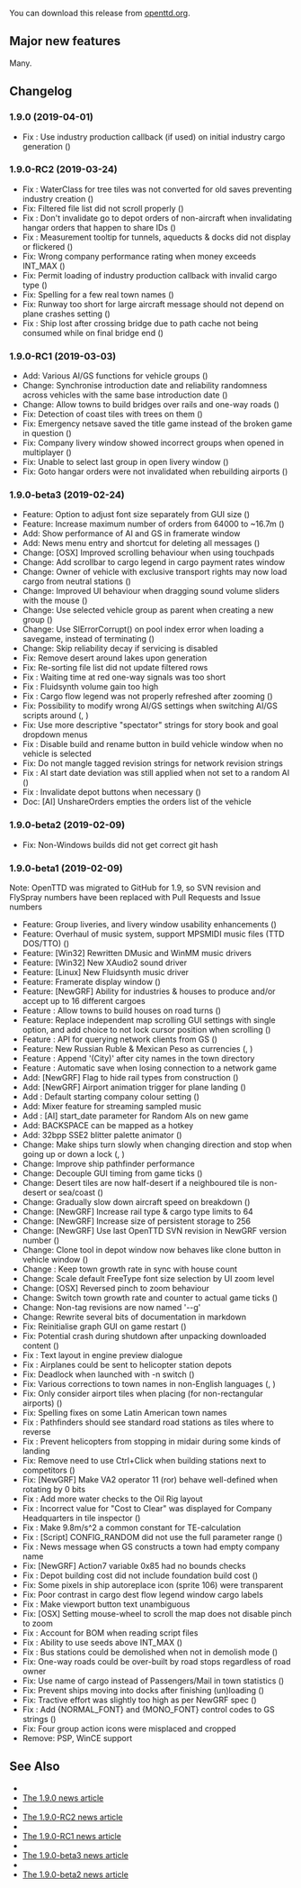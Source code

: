 {{en/-}}
{{en/OTTDVersions}}

{{release|prev=OpenTTD 1.8.0|next=OpenTTD 1.9.1|date=2019-04-01}}

You can download this release from [http://www.openttd.org/en/download-stable/1.9.0 openttd.org].

==Major new features==
Many.

==Changelog==
=== 1.9.0 (2019-04-01) ===
* Fix {{en/GHIssue|7411}}: Use industry production callback (if used) on initial industry cargo generation ({{en/GHIssue|7412}})


=== 1.9.0-RC2 (2019-03-24) ===
* Fix {{en/GHIssue|7400}}: WaterClass for tree tiles was not converted for old saves preventing industry creation ({{en/GHIssue|7405}})
* Fix: Filtered file list did not scroll properly ({{en/GHIssue|7402}})
* Fix {{en/GHIssue|7391}}: Don't invalidate go to depot orders of non-aircraft when invalidating hangar orders that happen to share IDs ({{en/GHIssue|7392}})
* Fix {{en/GHIssue|7386}}: Measurement tooltip for tunnels, aqueducts & docks did not display or flickered ({{en/GHIssue|7389}})
* Fix: Wrong company performance rating when money exceeds INT_MAX ({{en/GHIssue|7382}})
* Fix: Permit loading of industry production callback with invalid cargo type ({{en/GHIssue|7364}})
* Fix: Spelling for a few real town names ({{en/GHIssue|7338}})
* Fix: Runway too short for large aircraft message should not depend on plane crashes setting ({{en/GHIssue|7325}})
* Fix {{en/GHIssue|7334}}: Ship lost after crossing bridge due to path cache not being consumed while on final bridge end ({{en/GHIssue|7335}})


=== 1.9.0-RC1 (2019-03-03) ===
* Add: Various AI/GS functions for vehicle groups ({{en/GHIssue|7225}})
* Change: Synchronise introduction date and reliability randomness across vehicles with the same base introduction date ({{en/GHIssue|7147}})
* Change: Allow towns to build bridges over rails and one-way roads ({{en/GHIssue|7291}})
* Fix: Detection of coast tiles with trees on them ({{en/GHIssue|7309}})
* Fix: Emergency netsave saved the title game instead of the broken game in question ({{en/GHIssue|7298}})
* Fix: Company livery window showed incorrect groups when opened in multiplayer ({{en/GHIssue|7288}})
* Fix: Unable to select last group in open livery window ({{en/GHIssue|7283}})
* Fix: Goto hangar orders were not invalidated when rebuilding airports ({{en/GHIssue|7100}})


=== 1.9.0-beta3 (2019-02-24) ===
* Feature: Option to adjust font size separately from GUI size ({{en/GHIssue|7003}})
* Feature: Increase maximum number of orders from 64000 to ~16.7m ({{en/GHIssue|7220}})
* Add: Show performance of AI and GS in framerate window
* Add: News menu entry and shortcut for deleting all messages ({{en/GHIssue|7240}})
* Change: [OSX] Improved scrolling behaviour when using touchpads
* Change: Add scrollbar to cargo legend in cargo payment rates window
* Change: Owner of vehicle with exclusive transport rights may now load cargo from neutral stations ({{en/GHIssue|7256}})
* Change: Improved UI behaviour when dragging sound volume sliders with the mouse ({{en/GHIssue|7227}})
* Change: Use selected vehicle group as parent when creating a new group ({{en/GHIssue|7224}})
* Change: Use SlErrorCorrupt() on pool index error when loading a savegame, instead of terminating ({{en/GHIssue|7219}})
* Change: Skip reliability decay if servicing is disabled
* Fix: Remove desert around lakes upon generation
* Fix: Re-sorting file list did not update filtered rows
* Fix {{en/GHIssue|7159}}: Waiting time at red one-way signals was too short
* Fix {{en/GHIssue|7189}}: Fluidsynth volume gain too high
* Fix {{en/GHIssue|7004}}: Cargo flow legend was not properly refreshed after zooming ({{en/GHIssue|7265}})
* Fix: Possibility to modify wrong AI/GS settings when switching AI/GS scripts around ({{en/GHIssue|7090}}, {{en/GHIssue|7091}})
* Fix: Use more descriptive "spectator" strings for story book and goal dropdown menus
* Fix {{en/GHIssue|6599}}: Disable build and rename button in build vehicle window when no vehicle is selected
* Fix: Do not mangle tagged revision strings for network revision strings
* Fix {{en/GHIssue|7151}}: AI start date deviation was still applied when not set to a random AI ({{en/GHIssue|7223}})
* Fix {{en/GHIssue|7197}}: Invalidate depot buttons when necessary ({{en/GHIssue|7212}})
* Doc: [AI] UnshareOrders empties the orders list of the vehicle


=== 1.9.0-beta2 (2019-02-09) ===
* Fix: Non-Windows builds did not get correct git hash


=== 1.9.0-beta1 (2019-02-09) ===
Note: OpenTTD was migrated to GitHub for 1.9, so SVN revision and FlySpray numbers have been replaced with Pull Requests and Issue numbers
* Feature: Group liveries, and livery window usability enhancements ({{en/GHIssue|7108}})
* Feature: Overhaul of music system, support MPSMIDI music files (TTD DOS/TTO) ({{en/GHIssue|6839}})
* Feature: [Win32] Rewritten DMusic and WinMM music drivers
* Feature: [Win32] New XAudio2 sound driver
* Feature: [Linux] New Fluidsynth music driver
* Feature: Framerate display window ({{en/GHIssue|6822}})
* Feature: [NewGRF] Ability for industries & houses to produce and/or accept up to 16 different cargoes
* Feature {{en/GHIssue|6610}}: Allow towns to build houses on road turns ({{en/GHIssue|6758}})
* Feature: Replace independent map scrolling GUI settings with single option, and add choice to not lock cursor position when scrolling ({{en/GHIssue|6756}})
* Feature {{en/GHIssue|6459}}: API for querying network clients from GS ({{en/GHIssue|6736}})
* Feature: New Russian Ruble & Mexican Peso as currencies ({{en/GHIssue|6678}}, {{en/GHIssue|7035}})
* Feature {{en/GHIssue|4186}}: Append '(City)' after city names in the town directory
* Feature {{en/GHIssue|986}}: Automatic save when losing connection to a network game
* Add: [NewGRF] Flag to hide rail types from construction ({{en/GHIssue|7118}})
* Add: [NewGRF] Airport animation trigger for plane landing ({{en/GHIssue|6334}})
* Add {{en/GHIssue|4115}}: Default starting company colour setting ({{en/GHIssue|6998}})
* Add: Mixer feature for streaming sampled music
* Add {{en/GHIssue|6460}}: [AI] start_date parameter for Random AIs on new game
* Add: BACKSPACE can be mapped as a hotkey
* Add: 32bpp SSE2 blitter palette animator ({{en/GHIssue|6795}})
* Change: Make ships turn slowly when changing direction and stop when going up or down a lock ({{en/GHIssue|7065}}, {{en/GHIssue|7150}})
* Change: Improve ship pathfinder performance
* Change: Decouple GUI timing from game ticks ({{en/GHIssue|6780}})
* Change: Desert tiles are now half-desert if a neighboured tile is non-desert or sea/coast ({{en/GHIssue|4754}})
* Change: Gradually slow down aircraft speed on breakdown ({{en/GHIssue|6932}})
* Change: [NewGRF] Increase rail type & cargo type limits to 64
* Change: [NewGRF] Increase size of persistent storage to 256
* Change: [NewGRF] Use last OpenTTD SVN revision in NewGRF version number ({{en/GHIssue|6843}})
* Change: Clone tool in depot window now behaves like clone button in vehicle window ({{en/GHIssue|6754}})
* Change {{en/GHIssue|6397}}: Keep town growth rate in sync with house count
* Change: Scale default FreeType font size selection by UI zoom level
* Change: [OSX] Reversed pinch to zoom behaviour
* Change: Switch town growth rate and counter to actual game ticks ({{en/GHIssue|6763}})
* Change: Non-tag revisions are now named '<commitdate>-<branch>-g<shorthash><modified>'
* Change: Rewrite several bits of documentation in markdown
* Fix: Reinitialise graph GUI on game restart ({{en/GHIssue|7191}})
* Fix: Potential crash during shutdown after unpacking downloaded content ({{en/GHIssue|7185}})
* Fix {{en/GHIssue|6584}}: Text layout in engine preview dialogue
* Fix {{en/GHIssue|6636}}: Airplanes could be sent to helicopter station depots
* Fix: Deadlock when launched with -n switch ({{en/GHIssue|7103}})
* Fix: Various corrections to town names in non-English languages ({{en/GHIssue|7038}}, {{en/GHIssue|7141}})
* Fix: Only consider airport tiles when placing (for non-rectangular airports) ({{en/GHIssue|6613}})
* Fix: Spelling fixes on some Latin American town names
* Fix {{en/GHIssue|7001}}: Pathfinders should see standard road stations as tiles where to reverse
* Fix {{en/GHIssue|6676}}: Prevent helicopters from stopping in midair during some kinds of landing
* Fix: Remove need to use Ctrl+Click when building stations next to competitors ({{en/GHIssue|6906}})
* Fix: [NewGRF] Make VA2 operator 11 (ror) behave well-defined when rotating by 0 bits
* Fix {{en/GHIssue|4109}}: Add more water checks to the Oil Rig layout
* Fix {{en/GHIssue|6938}}: Incorrect value for "Cost to Clear" was displayed for Company Headquarters in tile inspector ({{en/GHIssue|6939}})
* Fix {{en/GHIssue|6920}}: Make 9.8m/s^2 a common constant for TE-calculation
* Fix {{en/GHIssue|6892}}: [Script] CONFIG_RANDOM did not use the full parameter range ({{en/GHIssue|6902}})
* Fix {{en/GHIssue|6622}}: News message when GS constructs a town had empty company name
* Fix: [NewGRF] Action7 variable 0x85 had no bounds checks
* Fix {{en/GHIssue|6875}}: Depot building cost did not include foundation build cost ({{en/GHIssue|6883}})
* Fix: Some pixels in ship autoreplace icon (sprite 106) were transparent
* Fix: Poor contrast in cargo dest flow legend window cargo labels
* Fix {{en/GHIssue|6553}}: Make viewport button text unambiguous
* Fix: [OSX] Setting mouse-wheel to scroll the map does not disable pinch to zoom
* Fix {{en/GHIssue|6969}}: Account for BOM when reading script files
* Fix {{en/GHIssue|6898}}: Ability to use seeds above INT_MAX ({{en/GHIssue|6936}})
* Fix {{en/GHIssue|6659}}: Bus stations could be demolished when not in demolish mode ({{en/GHIssue|6815}})
* Fix: One-way roads could be over-built by road stops regardless of road owner
* Fix: Use name of cargo instead of Passengers/Mail in town statistics ({{en/GHIssue|6801}})
* Fix: Prevent ships moving into docks after finishing (un)loading ({{en/GHIssue|6791}})
* Fix: Tractive effort was slightly too high as per NewGRF spec ({{en/GHIssue|6785}})
* Fix {{en/GHIssue|6465}}: Add {NORMAL_FONT} and {MONO_FONT} control codes to GS strings ({{en/GHIssue|6726}})
* Fix: Four group action icons were misplaced and cropped
* Remove: PSP, WinCE support

==See Also==
* {{en/Forum|topic=85058|Forum topic for 1.9.0}}
* [https://www.openttd.org/news/2019/04/01/openttd-1-9-0.html The 1.9.0 news article]
* {{en/Forum|topic=85004|Forum topic for 1.9.0-RC2}}
* [https://www.openttd.org/news/2019/03/24/1.9.0-RC2.html The 1.9.0-RC2 news article]
* {{en/Forum|topic=84911|Forum topic for 1.9.0-RC1}}
* [https://www.openttd.org/news/2019/03/03/1.9.0-RC1.html The 1.9.0-RC1 news article]
* {{en/Forum|topic=84886|Forum topic for 1.9.0-beta3}}
* [https://www.openttd.org/news/2019/02/25/1.9.0-beta3.html The 1.9.0-beta3 news article]
* {{en/Forum|topic=84826|Forum topic for 1.9.0-beta2}}
* [https://www.openttd.org/news/2019/02/10/1.9.0-beta2.html The 1.9.0-beta2 news article]